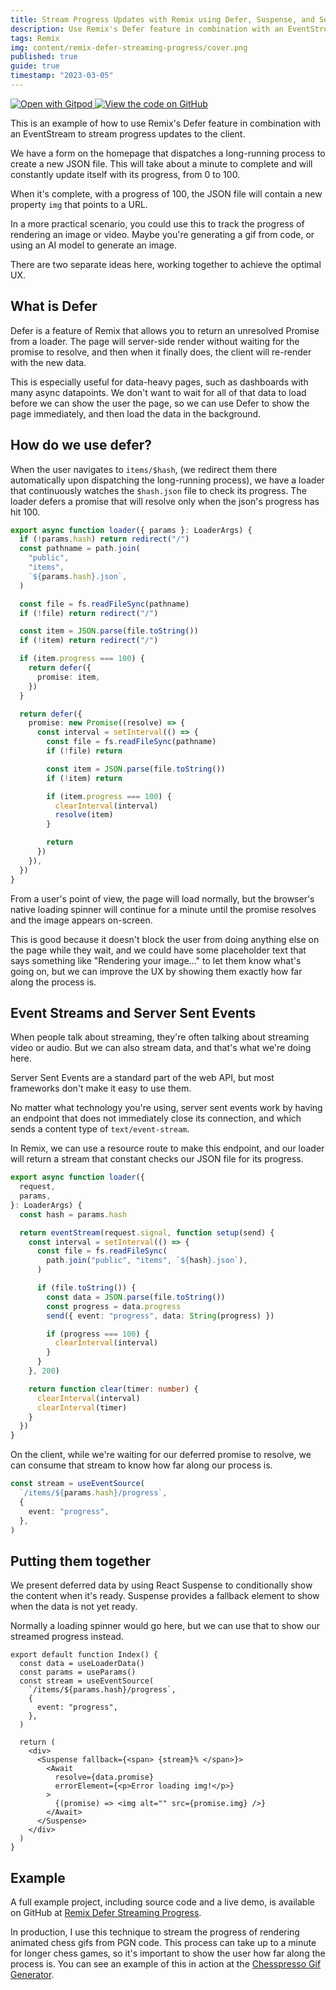 ```yaml
---
title: Stream Progress Updates with Remix using Defer, Suspense, and Server Sent Events
description: Use Remix's Defer feature in combination with an EventStream to stream progress updates to the client.
tags: Remix
img: content/remix-defer-streaming-progress/cover.png
published: true
guide: true
timestamp: "2023-03-05"
---
```


<div className="not-prose flex gap-4">
  <a href="https://gitpod.io/#https://github.com/jacobparis/remix-defer-streaming-progress">
    <img
      src="https://img.shields.io/badge/Open%20with-Gitpod-908a85?logo=gitpod"
      alt="Open with Gitpod"
    />
  </a>
  <a href="https://github.com/jacobparis/remix-defer-streaming-progress">
    <img
      src="https://img.shields.io/badge/View%20the%20code%20on-Github-blue"
      alt="View the code on GitHub"
    />
  </a>
</div>

This is an example of how to use Remix's Defer feature in combination with an EventStream to stream progress updates to the client.

We have a form on the homepage that dispatches a long-running process to create a new JSON file. This will take about a minute to complete and will constantly update itself with its progress, from 0 to 100.

When it's complete, with a progress of 100, the JSON file will contain a new property `img` that points to a URL.

In a more practical scenario, you could use this to track the progress of rendering an image or video. Maybe you're generating a gif from code, or using an AI model to generate an image.

There are two separate ideas here, working together to achieve the optimal UX.

## What is Defer

Defer is a feature of Remix that allows you to return an unresolved Promise from a loader. The page will server-side render without waiting for the promise to resolve, and then when it finally does, the client will re-render with the new data.

This is especially useful for data-heavy pages, such as dashboards with many async datapoints. We don't want to wait for all of that data to load before we can show the user the page, so we can use Defer to show the page immediately, and then load the data in the background.

## How do we use defer?

When the user navigates to `items/$hash`, (we redirect them there automatically upon dispatching the long-running process), we have a loader that continuously watches the `$hash.json` file to check its progress. The loader defers a promise that will resolve only when the json's progress has hit 100.

```ts
export async function loader({ params }: LoaderArgs) {
  if (!params.hash) return redirect("/")
  const pathname = path.join(
    "public",
    "items",
    `${params.hash}.json`,
  )

  const file = fs.readFileSync(pathname)
  if (!file) return redirect("/")

  const item = JSON.parse(file.toString())
  if (!item) return redirect("/")

  if (item.progress === 100) {
    return defer({
      promise: item,
    })
  }

  return defer({
    promise: new Promise((resolve) => {
      const interval = setInterval(() => {
        const file = fs.readFileSync(pathname)
        if (!file) return

        const item = JSON.parse(file.toString())
        if (!item) return

        if (item.progress === 100) {
          clearInterval(interval)
          resolve(item)
        }

        return
      })
    }),
  })
}
```

From a user's point of view, the page will load normally, but the browser's native loading spinner will continue for a minute until the promise resolves and the image appears on-screen.

This is good because it doesn't block the user from doing anything else on the page while they wait, and we could have some placeholder text that says something like "Rendering your image..." to let them know what's going on, but we can improve the UX by showing them exactly how far along the process is.

## Event Streams and Server Sent Events

When people talk about streaming, they're often talking about streaming video or audio. But we can also stream data, and that's what we're doing here.

Server Sent Events are a standard part of the web API, but most frameworks don't make it easy to use them.

No matter what technology you're using, server sent events work by having an endpoint that does not immediately close its connection, and which sends a content type of `text/event-stream`.

In Remix, we can use a resource route to make this endpoint, and our loader will return a stream that constant checks our JSON file for its progress.

```ts
export async function loader({
  request,
  params,
}: LoaderArgs) {
  const hash = params.hash

  return eventStream(request.signal, function setup(send) {
    const interval = setInterval(() => {
      const file = fs.readFileSync(
        path.join("public", "items", `${hash}.json`),
      )

      if (file.toString()) {
        const data = JSON.parse(file.toString())
        const progress = data.progress
        send({ event: "progress", data: String(progress) })

        if (progress === 100) {
          clearInterval(interval)
        }
      }
    }, 200)

    return function clear(timer: number) {
      clearInterval(interval)
      clearInterval(timer)
    }
  })
}
```

On the client, while we're waiting for our deferred promise to resolve, we can consume that stream to know how far along our process is.

```ts
const stream = useEventSource(
  `/items/${params.hash}/progress`,
  {
    event: "progress",
  },
)
```

## Putting them together

We present deferred data by using React Suspense to conditionally show the content when it's ready. Suspense provides a fallback element to show when the data is not yet ready.

Normally a loading spinner would go here, but we can use that to show our streamed progress instead.

```tsx
export default function Index() {
  const data = useLoaderData()
  const params = useParams()
  const stream = useEventSource(
    `/items/${params.hash}/progress`,
    {
      event: "progress",
    },
  )

  return (
    <div>
      <Suspense fallback={<span> {stream}% </span>}>
        <Await
          resolve={data.promise}
          errorElement={<p>Error loading img!</p>}
        >
          {(promise) => <img alt="" src={promise.img} />}
        </Await>
      </Suspense>
    </div>
  )
}
```

## Example

A full example project, including source code and a live demo, is available on GitHub at [Remix Defer Streaming Progress](https://github.com/jacobparis/remix-defer-streaming-progress).

In production, I use this technique to stream the progress of rendering animated chess gifs from PGN code. This process can take up to a minute for longer chess games, so it's important to show the user how far along the process is. You can see an example of this in action at the [Chesspresso Gif Generator](https://chesspres.so/gif).
